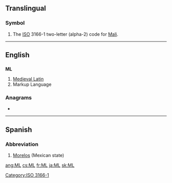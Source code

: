 {{also|ml|Ml|mL|µl}}
==Translingual==
===Symbol===
{{infl|mul|symbol}}
# The [[ISO]] 3166-1 two-letter (alpha-2) code for [[Mali]].

[[Category:ISO 3166-1]]
----

==English==

==={{initialism}}===
'''ML'''

# [[Medieval Latin]]
# Markup Language

===Anagrams===
* {{alphagram|[[LM#English|LM]]}} 

----

==Spanish==

===Abbreviation===
{{infl|es|abbreviation}}

# [[Morelos]] (Mexican state)

[[ang:ML]]
[[cs:ML]]
[[fr:ML]]
[[ja:ML]]
[[sk:ML]]